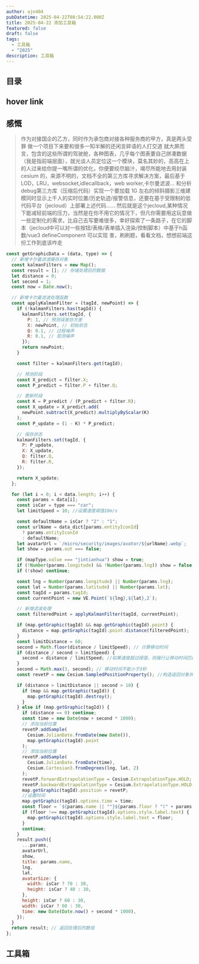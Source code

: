 ```yaml
---
author: ajn404
pubDatetime: 2025-04-22T08:54:22.000Z
title: 2025-04-22 添加工具箱
featured: false
draft: false
tags:
  - 工具箱
  - "2025"
description: 工具箱
---
```



## 目录

## hover link

<HoverLinkContainer
  client:only="react"
  url="https://github.com/ajn404/ajn404.github.io"
  img="/assets/svg/ru02.svg"
  content="hihi"
  text="hihi"
/>

<CodeFromUrl
  lang="tsx"
  highlightRange="1,103"
  url="src/components/react/UI/HoverLink.tsx"
/>

## 感慨

> 作为对接国企的乙方，同时作为承包商对接各种服务商的甲方，真是两头受罪
> 做一个项目下来要和很多一知半解的还闲言碎语的人打交道
> 就大屏而言，包含的这些所谓的驾驶舱，各种图表，几乎每个图表要自己拼凑数据（我是指前端层面），就光谈人员定位这一个模块，莫名其妙的，高高在上的人过来给你提一嘴所谓的优化，你便要绞尽脑汁，竭尽所能地去用封装 cesium 的，来源不明的，文档不全的第三方库寻求解决方案，最后基于 LOD，LRU，websocket,idlecallback，web worker,卡尔曼滤波... 和分析debug第三方库（压缩后代码）实现一个要加载 1G 左右的倾斜摄影三维建模同时显示上千人的实时位置/历史轨迹/报警信息，还要在基于受限制的低代码平台（jecloud）上部署上述代码......
> 然后就是这个jecloud,某种情况下能减轻前端的压力，当然是在你不用它的情况下，但凡你需要用这玩意做一些定制化的需求，比自己去写要难很多，幸好探索了一条路子，在它的脚本（jecloud中可以对一些按钮/表格/表单插入渲染/控制脚本）中基于h函数/vue3 defineComponent 可以实现
> 害，刷刷题，看看文档，想想前端这份工作到底该咋走

```js
const getGraphicData = (data, type) => {
  // 新增卡尔曼滤波缓存对象
  const kalmanFilters = new Map();
  const result = []; // 存储处理后的数据
  let distance = 0;
  let second = 1;
  const now = Date.now();

  // 新增卡尔曼滤波处理函数
  const applyKalmanFilter = (tagId, newPoint) => {
    if (!kalmanFilters.has(tagId)) {
      kalmanFilters.set(tagId, {
        P: 1, // 预测误差协方差
        X: newPoint, // 初始状态
        Q: 0.1, // 过程噪声
        R: 0.1, // 观测噪声
      });
      return newPoint;
    }

    const filter = kalmanFilters.get(tagId);

    // 预测阶段
    const X_predict = filter.X;
    const P_predict = filter.P + filter.Q;

    // 更新阶段
    const K = P_predict / (P_predict + filter.R);
    const X_update = X_predict.add(
      newPoint.subtract(X_predict).multiplyByScalar(K)
    );
    const P_update = (1 - K) * P_predict;

    // 保存状态
    kalmanFilters.set(tagId, {
      P: P_update,
      X: X_update,
      Q: filter.Q,
      R: filter.R,
    });

    return X_update;
  };

  for (let i = 0; i < data.length; i++) {
    const params = data[i];
    const isCar = type === "car";
    let limitSpeed = 10; //设置速度阈值10m/s

    const defaultName = isCar ? "2" : "1";
    const urlName = data_dict[params.entityIconId]
      ? params.entityIconId
      : defaultName;
    let avatarUrl = `/micro/security/images/avator/${urlName}.webp`;
    let show = params.out === false;

    if (mapType.value === "jintianhua") show = true;
    if (!Number(params.longitude) && !Number(params.lng)) show = false;
    if (!show) continue;

    const lng = Number(params.longitude) || Number(params.lng);
    const lat = Number(params.latitude) || Number(params.lat);
    const tagId = params.tagId;
    const currentPoint = new VE.Point(`${lng},${lat},2`);

    // 新增滤波处理
    const filteredPoint = applyKalmanFilter(tagId, currentPoint);

    if (map.getGraphic(tagId) && map.getGraphic(tagId).point) {
      distance = map.getGraphic(tagId).point.distance(filteredPoint);
    }
    const limitDistance = 60;
    second = Math.floor(distance / limitSpeed); // 计算移动时间
    if (distance / second > limitSpeed) {
      second = distance / limitSpeed; //如果速度超过阈值，则强行让移动时间匹配阈值速度
    }
    second = Math.max(3, second); // 移动时间不能小于3秒
    const revetP = new Cesium.SampledPositionProperty(); //构造返回对象并添加到结果数组中

    if (distance > limitDistance || second > 10) {
      if (map && map.getGraphic(tagId)) {
        map.getGraphic(tagId).destroy();
      }
    } else if (map.getGraphic(tagId)) {
      if (distance == 0) continue;
      const time = new Date(now + second * 1000);
      // 添加当前位置
      revetP.addSample(
        Cesium.JulianDate.fromDate(new Date()),
        map.getGraphic(tagId).point
      );
      // 添加当前位置
      revetP.addSample(
        Cesium.JulianDate.fromDate(time),
        Cesium.Cartesian3.fromDegrees(lng, lat, 2)
      );
      revetP.forwardExtrapolationType = Cesium.ExtrapolationType.HOLD;
      revetP.backwardExtrapolationType = Cesium.ExtrapolationType.HOLD;
      map.getGraphic(tagId).position = revetP;
      //设置时间
      map.getGraphic(tagId).options.time = time;
      const floor = `${params.name || ""}${params.floor ? "(" + params.floor + "层)" : "(1层)"}`;
      if (floor !== map.getGraphic(tagId).options.style.label.text) {
        map.getGraphic(tagId).options.style.label.text = floor;
      }
      continue;
    }
    result.push({
      ...params,
      avatarUrl,
      show,
      title: params.name,
      lng,
      lat,
      avatarSize: {
        width: isCar ? 70 : 30,
        height: isCar ? 40 : 30,
      },
      height: isCar ? 60 : 30,
      width: isCar ? 60 : 30,
      time: new Date(Date.now() + second * 1000),
    });
  }
  return result; // 返回处理后的数组
};
```

## 工具箱
